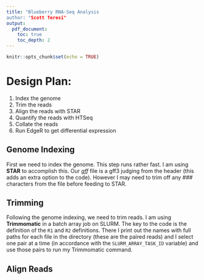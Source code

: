 ```yaml
---
title: "Blueberry RNA-Seq Analysis
author: "Scott Teresi"
output:
  pdf_document:
    toc: true
    toc_depth: 2
---
```

```r
knitr::opts_chunk$set(echo = TRUE)
```
# Design Plan:
1. Index the genome
2. Trim the reads
3. Align the reads with STAR
4. Quantify the reads with HTSeq
5. Collate the reads
6. Run EdgeR to get differential expression

## Genome Indexing
First we need to index the genome. This step runs rather fast. I am using **STAR** to accomplish this. Our *gff* file is a gff3 judging from the header (this adds an extra option to the code). However I may need to trim off any *###* characters from the file before feeding to STAR.

## Trimming
Following the genome indexing, we need to trim reads. I am using **Trimmomatic** in a batch array job on SLURM. The key to the code is the definition of the `R1` and `R2` definitions. There I print out the names with full paths for each file in the directory (these are the paired reads) and I select one pair at a time (in accordance with the `SLURM_ARRAY_TASK_ID` variable) and use those pairs to run my Trimmomatic command.

## Align Reads

